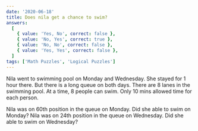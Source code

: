 ```yaml
---
date: '2020-06-18'
title: Does nila get a chance to swim?
answers:
  [
    { value: 'Yes, No', correct: false },
    { value: 'No, Yes', correct: true },
    { value: 'No, No', correct: false },
    { value: 'Yes, Yes', correct: false },
  ]
tags: ['Math Puzzles', 'Logical Puzzles']
---
```


Nila went to swimming pool on Monday and Wednesday. She stayed for 1 hour there. But there is a long queue on both days. There are 8 lanes in the swimming pool. At a time, 8 people can swim. Only 10 mins allowed time for each person.

Nila was on 60th position in the queue on Monday. Did she able to swim on Monday?
Nila was on 24th position in the queue on Wednesday. Did she able to swim on Wednesday?
